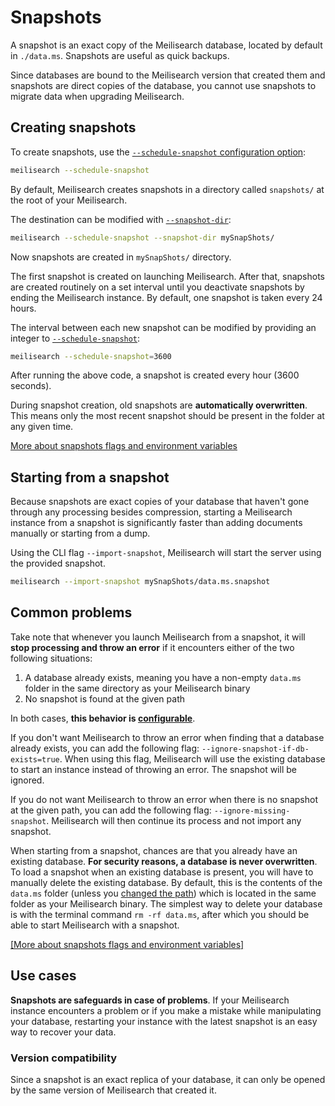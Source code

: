 # Snapshots

A snapshot is an exact copy of the Meilisearch database, located by default in `./data.ms`. Snapshots are useful as quick backups.

Since databases are bound to the Meilisearch version that created them and snapshots are direct copies of the database, you cannot use snapshots to migrate data when upgrading Meilisearch.

## Creating snapshots

To create snapshots, use the [`--schedule-snapshot` configuration option](/learn/configuration/instance_options.md#schedule-snapshot-creation):

```bash
meilisearch --schedule-snapshot
```

By default, Meilisearch creates snapshots in a directory called `snapshots/` at the root of your Meilisearch.

The destination can be modified with [`--snapshot-dir`](/learn/configuration/instance_options.md#snapshot-destination):

```bash
meilisearch --schedule-snapshot --snapshot-dir mySnapShots/
```

Now snapshots are created in `mySnapShots/` directory.

The first snapshot is created on launching Meilisearch. After that, snapshots are created routinely on a set interval until you deactivate snapshots by ending the Meilisearch instance. By default, one snapshot is taken every 24 hours.

The interval between each new snapshot can be modified by providing an integer to [`--schedule-snapshot`](/learn/configuration/instance_options.md#schedule-snapshot-creation):

```bash
meilisearch --schedule-snapshot=3600
```

After running the above code, a snapshot is created every hour (3600 seconds).

During snapshot creation, old snapshots are **automatically overwritten**. This means only the most recent snapshot should be present in the folder at any given time.

[More about snapshots flags and environment variables](/learn/configuration/instance_options.md#schedule-snapshot-creation)

## Starting from a snapshot

Because snapshots are exact copies of your database that haven't gone through any processing besides compression, starting a Meilisearch instance from a snapshot is significantly faster than adding documents manually or starting from a dump.

Using the CLI flag `--import-snapshot`, Meilisearch will start the server using the provided snapshot.

```bash
meilisearch --import-snapshot mySnapShots/data.ms.snapshot
```

## Common problems

Take note that whenever you launch Meilisearch from a snapshot, it will **stop processing and throw an error** if it encounters either of the two following situations:

1. A database already exists, meaning you have a non-empty `data.ms` folder in the same directory as your Meilisearch binary
2. No snapshot is found at the given path

In both cases, **this behavior is [configurable](/learn/configuration/instance_options.md#ignore-missing-snapshot)**.

If you don't want Meilisearch to throw an error when finding that a database already exists, you can add the following flag: `--ignore-snapshot-if-db-exists=true`. When using this flag, Meilisearch will use the existing database to start an instance instead of throwing an error. The snapshot will be ignored.

If you do not want Meilisearch to throw an error when there is no snapshot at the given path, you can add the following flag: `--ignore-missing-snapshot`. Meilisearch will then continue its process and not import any snapshot.

When starting from a snapshot, chances are that you already have an existing database. **For security reasons, a database is never overwritten**. To load a snapshot when an existing database is present, you will have to manually delete the existing database. By default, this is the contents of the `data.ms` folder (unless you [changed the path](/learn/configuration/instance_options.md#database-path)) which is located in the same folder as your Meilisearch binary.
The simplest way to delete your database is with the terminal command `rm -rf data.ms`, after which you should be able to start Meilisearch with a snapshot.

[[More about snapshots flags and environment variables]](/learn/configuration/instance_options.md#schedule-snapshot-creation)

## Use cases

**Snapshots are safeguards in case of problems**. If your Meilisearch instance encounters a problem or if you make a mistake while manipulating your database, restarting your instance with the latest snapshot is an easy way to recover your data.

### Version compatibility

Since a snapshot is an exact replica of your database, it can only be opened by the same version of Meilisearch that created it.
